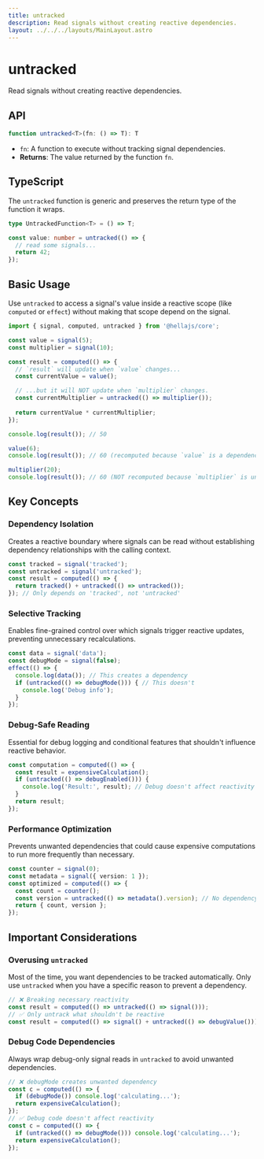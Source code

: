 ```yaml
---
title: untracked
description: Read signals without creating reactive dependencies.
layout: ../../../layouts/MainLayout.astro
---
```


# untracked

Read signals without creating reactive dependencies.

## API

```typescript
function untracked<T>(fn: () => T): T
```
- `fn`: A function to execute without tracking signal dependencies.
- **Returns**: The value returned by the function `fn`.

## TypeScript

The `untracked` function is generic and preserves the return type of the function it wraps.

```typescript
type UntrackedFunction<T> = () => T;

const value: number = untracked(() => {
  // read some signals...
  return 42;
});
```

## Basic Usage

Use `untracked` to access a signal's value inside a reactive scope (like `computed` or `effect`) without making that scope depend on the signal.

```typescript
import { signal, computed, untracked } from '@hellajs/core';

const value = signal(5);
const multiplier = signal(10);

const result = computed(() => {
  // `result` will update when `value` changes...
  const currentValue = value();

  // ...but it will NOT update when `multiplier` changes.
  const currentMultiplier = untracked(() => multiplier());
  
  return currentValue * currentMultiplier;
});

console.log(result()); // 50

value(6);
console.log(result()); // 60 (recomputed because `value` is a dependency)

multiplier(20);
console.log(result()); // 60 (NOT recomputed because `multiplier` is untracked)
```

## Key Concepts

### Dependency Isolation

Creates a reactive boundary where signals can be read without establishing dependency relationships with the calling context.

```typescript
const tracked = signal('tracked');
const untracked = signal('untracked');
const result = computed(() => {
  return tracked() + untracked(() => untracked());
}); // Only depends on 'tracked', not 'untracked'
```

### Selective Tracking

Enables fine-grained control over which signals trigger reactive updates, preventing unnecessary recalculations.

```typescript
const data = signal('data');
const debugMode = signal(false);
effect(() => {
  console.log(data()); // This creates a dependency
  if (untracked(() => debugMode())) { // This doesn't
    console.log('Debug info');
  }
});
```

### Debug-Safe Reading

Essential for debug logging and conditional features that shouldn't influence reactive behavior.

```typescript
const computation = computed(() => {
  const result = expensiveCalculation();
  if (untracked(() => debugEnabled())) {
    console.log('Result:', result); // Debug doesn't affect reactivity
  }
  return result;
});
```

### Performance Optimization

Prevents unwanted dependencies that could cause expensive computations to run more frequently than necessary.

```typescript
const counter = signal(0);
const metadata = signal({ version: 1 });
const optimized = computed(() => {
  const count = counter();
  const version = untracked(() => metadata().version); // No dependency on metadata
  return { count, version };
});
```

## Important Considerations

### Overusing `untracked`

Most of the time, you want dependencies to be tracked automatically. Only use `untracked` when you have a specific reason to prevent a dependency.

```typescript
// ❌ Breaking necessary reactivity
const result = computed(() => untracked(() => signal()));
// ✅ Only untrack what shouldn't be reactive
const result = computed(() => signal() + untracked(() => debugValue()));
```

### Debug Code Dependencies

Always wrap debug-only signal reads in `untracked` to avoid unwanted dependencies.

```typescript
// ❌ debugMode creates unwanted dependency
const c = computed(() => {
  if (debugMode()) console.log('calculating...');
  return expensiveCalculation();
});
// ✅ Debug code doesn't affect reactivity
const c = computed(() => {
  if (untracked(() => debugMode())) console.log('calculating...');
  return expensiveCalculation();
});
```

